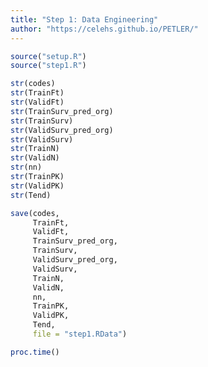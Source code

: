```yaml
---
title: "Step 1: Data Engineering"
author: "https://celehs.github.io/PETLER/"
---
```


```r
source("setup.R")
source("step1.R")
```

```r
str(codes)
str(TrainFt)
str(ValidFt)
str(TrainSurv_pred_org)
str(TrainSurv)
str(ValidSurv_pred_org)
str(ValidSurv)
str(TrainN)
str(ValidN)
str(nn)
str(TrainPK)
str(ValidPK)
str(Tend)
```

```r
save(codes, 
     TrainFt, 
     ValidFt, 
     TrainSurv_pred_org, 
     TrainSurv, 
     ValidSurv_pred_org, 
     ValidSurv,
     TrainN,
     ValidN,
     nn,
     TrainPK,
     ValidPK,
     Tend,
     file = "step1.RData")
```

```r
proc.time()
```
